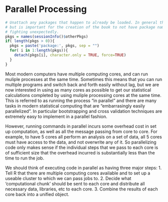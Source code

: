 
# Parallel Processing

```r
# Unattach any packages that happen to already be loaded. In general this is unecessary
# but is important for the creation of the book to not have package namespaces
# fighting unexpectedly.
pkgs = names(sessionInfo()$otherPkgs)
if( length(pkgs > 0)){
  pkgs = paste('package:', pkgs, sep = "")
  for( i in 1:length(pkgs)){
    detach(pkgs[i], character.only = TRUE, force=TRUE)
  }
}
```

Most modern computers have multiple computing cores, and can run muliple processes at the same time. Sometimes this means that you can run multiple programs and switch back and forth easily without lag, but we are now interested in using as many cores as possible to get our statistical calculations completed by using muliple processing cores at the same time. This is referred to as running the process "in parallel" and there are many tasks in modern statistical computing that are "embarrasingly easily parallelized". In particular bootstrapping and cross validation techniques are extremely easy to implement in a parallel fashion.

However, running commands in parallel incurs some overhead cost in set up computation, as well as all the message passing from core to core. For example, to have 5 cores all perform an analysis on a set of data, all 5 cores must have access to the data, and not overwrite any of it. So parallelizing code only makes sense if the individual steps that we pass to each core is of sufficient size that the overhead incurred is substantially less than the time to run the job.

We should think of executing code in parallel as having three major steps:
1. Tell R that there are multiple computing cores available and to set up a useable cluster to which we can pass jobs to.
2. Decide what 'computational chunk' should be sent to each core and distribute all necessary data, libraries, etc to each core.
3. Combine the results of each core back into a unified object.